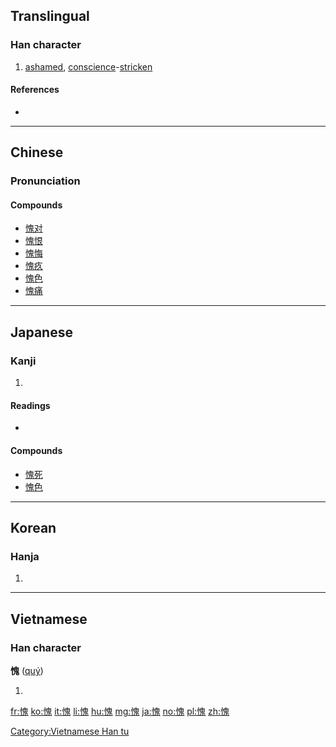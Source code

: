 {{also|媿}}
==Translingual==

===Han character===
{{Han char|rn=61|rad=心|as=10|sn=13|four=96013|canj=PHUI|ids=⿰忄鬼}}

# [[ashamed]], [[conscience]]-[[stricken]]

====References====
* {{Han ref|kx=0396.080|dkj=10982|dj=0734.150|hdz=42329.110|uh=6127|ud=24871|bh=B75C|bd=46940}}

----

==Chinese==
{{zh-forms}}

===Pronunciation===
{{zh-pron
|m=kuì
|c=kwai3,kwai5
|mc=y
|oc=y
|ma=
|cat=a
}}

====Compounds====
* [[愧对]]
* [[愧恨]]
* [[愧悔]]
* [[愧疚]]
* [[愧色]]
* [[愧痛]]

----

==Japanese==

===Kanji===
{{ja-kanji|grade=|rs=心10}}

# {{defn|lang=ja|sort=心10}}

====Readings====
* {{ja-readings|on=[[き]] (ki)|kun=[[はじる]] (hajiru)}}

====Compounds====
* [[愧死]]
* [[愧色]]

----

==Korean==

===Hanja===
{{ko-hanja|hangeul=괴|eumhun=|rv=goe|mr=koe|y=koy}}

# {{defn|lang=ko|sort=心10}}

----

==Vietnamese==

===Han character===
'''愧''' ([[quý]])

# {{defn|lang=vi}}

[[Category:Vietnamese Han tu]]

[[fr:愧]]
[[ko:愧]]
[[it:愧]]
[[li:愧]]
[[hu:愧]]
[[mg:愧]]
[[ja:愧]]
[[no:愧]]
[[pl:愧]]
[[zh:愧]]